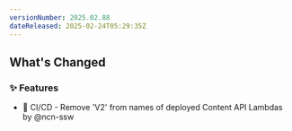 ```yaml
---
versionNumber: 2025.02.88
dateReleased: 2025-02-24T05:29:35Z
---
```




## What's Changed
### ✨ Features
* 🧱 CI/CD - Remove 'V2' from names of deployed Content API Lambdas by @ncn-ssw



